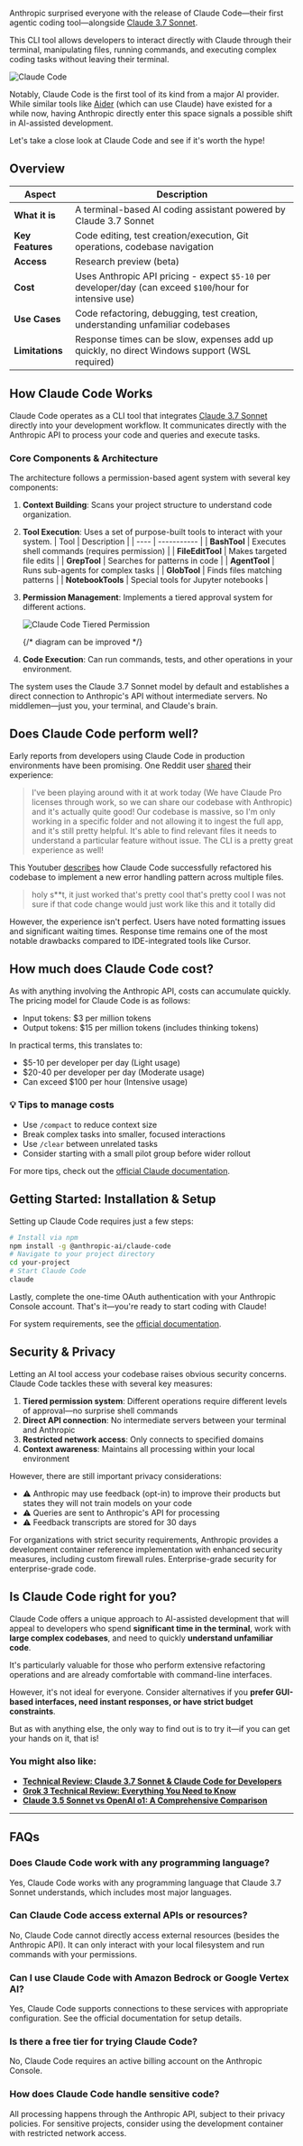 Anthropic surprised everyone with the release of Claude Code—their first agentic coding tool—alongside <a href="https://www.helicone.ai/blog/claude-3.7-benchmarks-and-examples" target="_blank" rel="noopener">Claude 3.7 Sonnet</a>. 

This CLI tool allows developers to interact directly with Claude through their terminal, manipulating files, running commands, and executing complex coding tasks without leaving their terminal.

![Claude Code](/static/blog/claude-code/claude-code.webp)

Notably, Claude Code is the first tool of its kind from a major AI provider. While similar tools like <a href="https://www.aider.chat/" target="_blank" rel="noopener">Aider</a> (which can use Claude) have existed for a while now, having Anthropic directly enter this space signals a possible shift in AI-assisted development.

Let's take a close look at Claude Code and see if it's worth the hype!

## Overview

| Aspect | Description |
| ------- | ------- |
| **What it is** | A terminal-based AI coding assistant powered by Claude 3.7 Sonnet |
| **Key Features** | Code editing, test creation/execution, Git operations, codebase navigation |
| **Access** | Research preview (beta) |
| **Cost** | Uses Anthropic API pricing - expect `$5-10` per developer/day (can exceed `$100`/hour for intensive use) |
| **Use Cases** | Code refactoring, debugging, test creation, understanding unfamiliar codebases |
| **Limitations** | Response times can be slow, expenses add up quickly, no direct Windows support (WSL required) |

## How Claude Code Works

Claude Code operates as a CLI tool that integrates <a href="https://www.helicone.ai/blog/claude-3.7-benchmarks-and-examples" target="_blank" rel="noopener">Claude 3.7 Sonnet</a> directly into your development workflow. It communicates directly with the Anthropic API to process your code and queries and execute tasks. 

### Core Components & Architecture

The architecture follows a permission-based agent system with several key components:

1. **Context Building**: Scans your project structure to understand code organization.
2. **Tool Execution**: Uses a set of purpose-built tools to interact with your system. 
    | Tool | Description |
    | ---- | ----------- |
    | **BashTool** | Executes shell commands (requires permission) |
    | **FileEditTool** | Makes targeted file edits |
    | **GrepTool** | Searches for patterns in code |
    | **AgentTool** | Runs sub-agents for complex tasks |
    | **GlobTool** | Finds files matching patterns |
    | **NotebookTools** | Special tools for Jupyter notebooks |
3. **Permission Management**: Implements a tiered approval system for different actions.
    
    ![Claude Code Tiered Permission](/static/blog/claude-code/permission-diagram.svg)

    {/* diagram can be improved */}

4. **Code Execution**: Can run commands, tests, and other operations in your environment.

The system uses the Claude 3.7 Sonnet model by default and establishes a direct connection to Anthropic's API without intermediate servers. No middlemen—just you, your terminal, and Claude's brain.

## Does Claude Code perform well?

Early reports from developers using Claude Code in production environments have been promising. One Reddit user <a href="https://www.reddit.com/r/singularity/comments/1ixd2gk/anthropics_claude_code_is_accelerating_software/" target="_blank" rel="noopener">shared</a> their experience:

> I've been playing around with it at work today (We have Claude Pro licenses through work, so we can share our codebase with Anthropic) and it's actually quite good! Our codebase is massive, so I'm only working in a specific folder and not allowing it to ingest the full app, and it's still pretty helpful. It's able to find relevant files it needs to understand a particular feature without issue. The CLI is a pretty great experience as well!

This Youtuber [describes](https://www.youtube.com/watch?v=a3j4olgIjk8&t=1110s) how Claude Code successfully refactored his codebase to implement a new error handling pattern across multiple files. 

> holy s**t, it just worked that's pretty cool that's pretty cool I was not sure if that code change would just work like this and it totally did

However, the experience isn't perfect. Users have noted formatting issues and significant waiting times. Response time remains one of the most notable drawbacks compared to IDE-integrated tools like Cursor.

<BottomLine
  title="Pro Tip 💡"
  description="Claude Code works great with test-driven development. It can iteratively improve its own code in an effort to fix failing tests."
/>

## How much does Claude Code cost?

As with anything involving the Anthropic API, costs can accumulate quickly. The pricing model for Claude Code is as follows:

- Input tokens: $3 per million tokens
- Output tokens: $15 per million tokens (includes thinking tokens)

In practical terms, this translates to:

- $5-10 per developer per day (Light usage)
- $20-40 per developer per day (Moderate usage)
- Can exceed $100 per hour (Intensive usage)

### 💡 Tips to manage costs

- Use `/compact` to reduce context size
- Break complex tasks into smaller, focused interactions
- Use `/clear` between unrelated tasks
- Consider starting with a small pilot group before wider rollout

For more tips, check out the <a href="https://docs.anthropic.com/en/docs/agents-and-tools/claude-code/overview#manage-costs-effectively" target="_blank" rel="noopener">official Claude documentation</a>.

## Getting Started: Installation & Setup

Setting up Claude Code requires just a few steps:

```bash
# Install via npm
npm install -g @anthropic-ai/claude-code 
# Navigate to your project directory
cd your-project
# Start Claude Code
claude
```
Lastly, complete the one-time OAuth authentication with your Anthropic Console account. That's it—you're ready to start coding with Claude!

For system requirements, see the <a href="https://docs.anthropic.com/en/docs/agents-and-tools/claude-code/overview#system-requirements" target="_blank" rel="noopener">official documentation</a>.

## Security & Privacy 

Letting an AI tool access your codebase raises obvious security concerns. Claude Code tackles these with several key measures:

1. **Tiered permission system**: Different operations require different levels of approval—no surprise shell commands
2. **Direct API connection**: No intermediate servers between your terminal and Anthropic
3. **Restricted network access**: Only connects to specified domains
4. **Context awareness**: Maintains all processing within your local environment

However, there are still important privacy considerations:

- ⚠️ Anthropic may use feedback (opt-in) to improve their products but states they will not train models on your code
- ⚠️ Queries are sent to Anthropic's API for processing
- ⚠️ Feedback transcripts are stored for 30 days

For organizations with strict security requirements, Anthropic provides a development container reference implementation with enhanced security measures, including custom firewall rules. Enterprise-grade security for enterprise-grade code.

## Is Claude Code right for you?

Claude Code offers a unique approach to AI-assisted development that will appeal to developers who spend **significant time in the terminal**, work with **large complex codebases**, and need to quickly **understand unfamiliar code**. 

It's particularly valuable for those who perform extensive refactoring operations and are already comfortable with command-line interfaces. 

However, it's not ideal for everyone. Consider alternatives if you **prefer GUI-based interfaces, need instant responses, or have strict budget constraints**. 

But as with anything else, the only way to find out is to try it—if you can get your hands on it, that is! 

### You might also like: 

- **<a href="https://www.helicone.ai/blog/claude-3.7-benchmarks-and-examples" target="_blank" rel="noopener">Technical Review: Claude 3.7 Sonnet & Claude Code for Developers</a>**
- **<a href="https://www.helicone.ai/blog/grok-3-benchmark-comparison" target="_blank" rel="noopener">Grok 3 Technical Review: Everything You Need to Know</a>**
- **<a href="https://www.helicone.ai/blog/claude-3.5-sonnet-vs-openai-o1" target="_blank" rel="noopener">Claude 3.5 Sonnet vs OpenAI o1: A Comprehensive Comparison</a>**

<CallToAction
  title="Monitor Your Claude Apps Costs with Helicone ⚡️"
  description="Track token usage and costs across your Claude apps in production. Get insights into how your users are using your LLM and optimize your spending."
  primaryButtonText="Get Started for Free"
  primaryButtonLink="https://helicone.ai/signup"
  secondaryButtonText="See Documentation"
  secondaryButtonLink="https://docs.helicone.ai/integrations/anthropic/javascript"
/>

---

## FAQs

### Does Claude Code work with any programming language?

Yes, Claude Code works with any programming language that Claude 3.7 Sonnet understands, which includes most major languages.

### Can Claude Code access external APIs or resources?

No, Claude Code cannot directly access external resources (besides the Anthropic API). It can only interact with your local filesystem and run commands with your permissions.

### Can I use Claude Code with Amazon Bedrock or Google Vertex AI?

Yes, Claude Code supports connections to these services with appropriate configuration. See the official documentation for setup details.

### Is there a free tier for trying Claude Code?

No, Claude Code requires an active billing account on the Anthropic Console.

### How does Claude Code handle sensitive code?

All processing happens through the Anthropic API, subject to their privacy policies. For sensitive projects, consider using the development container with restricted network access.

<Questions />